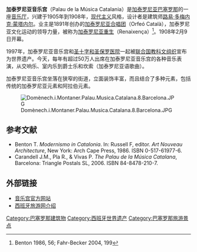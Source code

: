 {{coord|41|23|15|N|2|10|30|E|region:ES-CT_type:landmark|display=title}}
{{Infobox World Heritage Site
| zh_name         = 巴塞罗那的'''加泰罗尼亚音乐宫'''和[[圣十字圣保罗医院|圣保罗医院]]
| en_name     = Palau de la Música Catalana and Hospital de Sant Pau, Barcelona
| fr_name =Palais de la musique catalane et hôpital de Sant Pau, Barcelone
| site_img       = Image:Palau de la Música - Interior general.JPG
|site_img_capt =加泰罗尼亚音乐宫
| country = {{ESP}}
| criterion_c    = i, ii, iv
| ID          = 804
| Region = 欧洲和北美地区
| rg_year        = 1997
| org_url        = http://whc.unesco.org/en/list/804
}}

'''加泰罗尼亚音乐宫'''（Palau de la Música Catalania）是[[加泰罗尼亚|加泰罗尼亚]][[巴塞罗那|巴塞罗那]]的一座[[音乐厅|音乐厅]]，兴建于1905年到1908年，[[现代主义|现代主义]]风格，设计者是建筑师[[路易·多梅内克·蒙塔内尔|路易·多梅内克·蒙塔内尔]]。业主是1891年创办的[[加泰罗尼亚合唱团|加泰罗尼亚合唱团]]（Orfeó Català），加泰罗尼亚文化运动的领导力量，被称为[[加泰罗尼亚重生|加泰罗尼亚重生]]（Renaixença）<ref>Benton 1986, 56; Fahr-Becker 2004, 199</ref>。1908年2月9日开幕。

1997年，加泰罗尼亚音乐宫和[[圣十字和圣保罗医院|圣十字和圣保罗医院]]一起被[[联合国教科文组织|联合国教科文组织]]宣布为世界遗产。今天，每年有超过50万人出席在加泰罗尼亚音乐宫的各种音乐表演，从交响乐、室内乐到爵士乐和坎索（加泰罗尼亚语歌曲）。 

加泰罗尼亚音乐宫坐落在狭窄的街道，立面装饰丰富，而且结合了多种元素，包括传统的加泰罗尼亚元素和阿拉伯元素。

[[File:Domènech.i.Montaner.Palau.Musica.Catalana.8.Barcelona.JPG|left]]

== 参考文献 ==
<div class="references-small">
<references></references>
</div>
* Benton T. ''Modernismo in Catalonia''. In: Russell F, editor. ''Art Nouveau Architecture'', New York: Arch Cape Press, 1986. ISBN 0-517-61977-6.
* Carandell J.M., Pla R., & Vivas P. ''The Palau de la Música Catalana'', Barcelona: Triangle Postals SL, 2006. ISBN 84-8478-210-7.

== 外部链接 ==
{{commonscat|Palau de la Música Catalana}}
* [http://www.palaumusica.org/ 音乐宫官方网站]{{Wayback|url=http://www.palaumusica.org/ |date=20100106213040 }}
* [http://www.spain.info/zh/que-quieres/arte/monumentos/barcelona/palau_de_la_musica_catalana.html 西班牙旅游网介绍]{{Wayback|url=http://www.spain.info/zh/que-quieres/arte/monumentos/barcelona/palau_de_la_musica_catalana.html |date=20130815215147 }}{{zh}}

{{西班牙世界遗产}}
{{巴塞罗那地标}}
[[Category:巴塞罗那建筑物|Category:巴塞罗那建筑物]]
[[Category:西班牙世界遗产|Category:西班牙世界遗产]]
[[Category:巴塞罗那旅游景点|Category:巴塞罗那旅游景点]]